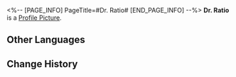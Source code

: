 <%-- [PAGE_INFO]
PageTitle=#Dr. Ratio#
[END_PAGE_INFO] --%>
{{Stub|Location information}}
{{Item Infobox
|id          = 223010
|image       = Dreamscape Pass Sticker Dr. Ratio.png
|type        = Dreamscape Pass Sticker
|type2       = The Reverie Stickers
|invCategory = 
|rarity      = 4
|effect      = Digital stickers that can be used to decorate the pages of the Dreamtour Handbook. They come in many different styles.
|description = 
|source1     = [[Find your Landing Point in the Dreamscape]]
}}
{{Description|Even if asked by thousands of people, the answer will never change: it's Doctor, not a PhD.}}
'''Dr. Ratio''' is a [[Profile Picture]].

==Other Languages==
{{Other Languages
|en   = Dr. Ratio
|zhs  = 真理医生
|zht  = 真理醫生
|ja   = Dr.レイシオ
|ko   = Dr. 레이시오
|es   = Dr. Ratio
|fr   = Dr Ratio
|ru   = Доктор Рацио
|th   = Dr. Ratio
|vi   = Dr. Ratio
|de   = Dr. Wahrheit
|id   = Dr. Ratio
|pt   = Dr. Ratio
}}

==Change History==
{{Change History|2.0}}